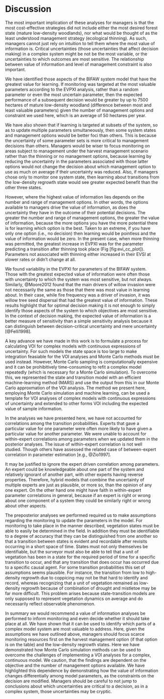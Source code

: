 Discussion
==========

The most important implication of these analyses for managers is that
the most cost-effective strategies did not include either the most
desired forest state (mature low-density woodlands), nor what would be
thought of as the least understood management strategy (ecological
thinning). As such, managers cannot just rely on intuition to tell them
where the most value of information is. Critical uncertainties (those
uncertainties that affect decision making) in a complex system might be
not be the most variable, or the uncertainties to which outcomes are
most sensitive. The relationship between value of information and level
of management constraint is also important.

We have identified those aspects of the BIFAW system model that have the
greatest value for learning. If monitoring was targeted at the most
valuable parameters according to the EVPXI analysis, rather than a
random parameter or even the most uncertain parameter, then the expected
performance of a subsequent decision would be greater by up to 7500
hectares of mature low-density woodland (difference between most and
least valuable parameters) given the number of management options and
constraint we used here, which is an average of 50 hectares per year.

We have also shown that if learning is targeted at subsets of the
system, so as to update multiple parameters simultaneously, then some
system states and management options would be better foci than others.
This is because the uncertainty of some parameter sets is more critical
to management decisions than others. Managers would be wiser to focus
monitoring on areas subject to management under the harvest management
scenario rather than the thinning or no management options, because
learning by reducing the uncertainty in the parameters associated with
those latter options would not change the decision about which
management option to use as much on average if their uncertainty was
reduced. Also, if managers chose only to monitor one system state, then
learning about transitions from the low-density regrowth state would see
greater expected benefit than the other three states.

However, where the highest value of information lies depends on the
number and range of management options. In other words, the options
available to managers drive the value of information, as does the
uncertainty they have in the outcome of their potential decisions. The
greater the number and range of management options, the greater the
value of information, because the more options you have the more
potential there is for learning which option is the best. Taken to an
extreme, if you have only one option (i.e., no decision) then learning
would be pointless and the value of information would be zero. In the
present case, when more thinning was permitted, the greatest increase in
EVPXI was for the parameter predicting a transition after thinning took
place (Fig \[fig:evi\_cc\_plot\]). Parameters not associated with
thinning either increased in their EVSI at slower rates or didn’t change
at all.

We found variability in the EVPXI for parameters of the BIFAW system.
Those with the greatest expected value of information were often those
with uncertainty to which the system was most sensitive, but not always.
Similarly, @Moore2012 found that the main drivers of willow invasion
were not necessarily the same as those that there was most value in
learning about. In their case, while fire frequency was a driver of
invasion, it was willow tree seed dispersal that had the greatest value
of information. These results highlight that for optimal decision making
it is not enough to simply identify those aspects of the system to which
objectives are most sensitive. In the context of decision making, the
expected value of information is a better measure of sensitivity than a
simple sensitivity analysis because it can distinguish between
decision-critical uncertainty and mere uncertainty [@Felli1998].

A key advance we have made in this work is to formulate a process for
calculating VOI for complex models with continuous expressions of
uncertainty. For such models the state space is too large to make
integration feasiable for the VOI analyses and Monte Carlo methods must
be used instead. However, Monte Carlo sampling is computationally
expensive and it can be prohibitively time-consuming to refit a complex
model repeatedly (which is necessary for a Monte Carlo simulation). To
overcome this, we represented the state and transition model with an
efficient machine-learning method (MARS) and use the output from this in
our Monte Carlo approxmation of the VOI analysis. The method we present
here, employing Monte Carlo simulation and machine learning, can be used
a template for VOI analyses of complex models with continuous
expressions of uncertainty and extended to other forms VOI including the
expected value of sample information.

In the analyses we have presented here, we have not accounted for
correlations among the transition probabilities. Experts that gave a
particular value for one parameter were often more likely to have given
a particular value for another parameter. We were unable to account for
within-expert correlations among parameters when we updated them in the
posterior analyses. The issue of within-expert correlation is not well
studied. Though others have assessed the related case of between-expert
correlation in parameter estimation [e.g., @Zio1997].

It may be justified to ignore the expert driven correlation among
parameters. An expert could be knowledgeable about one part of the
system and relatively ignorant of another part, with other experts
having reverse properties. Therefore, hybrid models that combine the
uncertainty of multiple experts are just as plausible, or more so, than
the opinion of any one expert. On the other hand one might have faith in
within-expert parameter correlations in general, because if an expert is
right or wrong about one component of a system they could be similarly
right or wrong about other aspects.

The preposterior analyses we performed required us to make assumptions
regarding the monitoring to update the parameters in the model. For
monitoring to take place in the manner described, vegetation states must
be able to easily be determined in the field. In addition they must be
identifiable to a degree of accuracy that they can be distinguished from
one another so that a transition between states is evident and
recordable after revisits occurring in a short space of time. States
must not only themselves be identifiable, but the surveyor must also be
able to tell that a unit of vegetation has been in a state for the
required period of time for a specific transition to occur, and that any
transition that does occur has occurred due to a specific causal agent.
For some transition probabilities this set of assumptions seems
plausible. For instance, the transition from low to high-density
regrowth due to coppicing may not be that hard to identify and record,
whereas recognizing that a unit of vegetation remained as low-density
regrowth because of combination of drought and mistletoe may be far more
difficult. This problem arises because state-transition models are only
supposed to represent vegetation dynamics on average and do necessarily
reflect observable phenomenon.

In summary we would recommend a value of information analyses be
performed to inform monitoring and even decide whether it should take
place at all. We have shown that it can be used to identify which parts
of a complex model system are most valuable to address. Here, given the
assumptions we have outlined above, managers should focus scarce
monitoring resources first on the harvest management option (if that
option is on the table) and the low-density regrowth states. Here we
have demonstrated how Monte Carlo simulation methods can be used to
overcome the challenges of implementing a VOI analyses for a complex,
continuous model. We caution, that the findings are dependent on the
objective and the number of management options available. We have
highlighted this dependence by demonstrating how the value of
information changes differentially among model parameters, as the
constraints on the decision are modified. Managers should be careful to
not jump to conclusions about which uncertainties are critical to a
decision, as in a complex system, those uncertainties may be cryptic.
